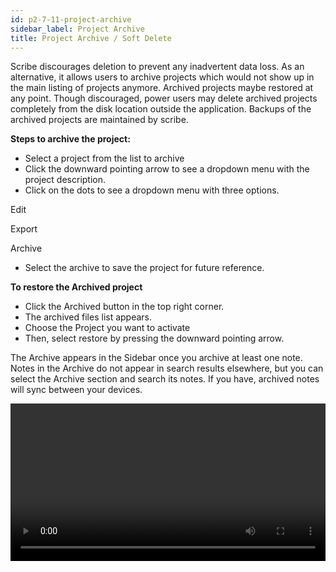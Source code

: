 ```yaml
---
id: p2-7-11-project-archive
sidebar_label: Project Archive
title: Project Archive / Soft Delete
---
```


Scribe discourages deletion to prevent any inadvertent data loss. As an alternative, it allows users to archive projects which would not show up in the main listing of projects anymore. Archived projects maybe restored at any point. Though discouraged, power users may delete archived projects completely from the disk location outside the application. Backups of the archived projects are maintained by scribe.

**Steps to archive the project:**

-   Select a project from the list to archive
-   Click the downward pointing arrow to see a dropdown menu with the project description. 
-   Click on the dots to see a dropdown menu with three options. 

<p> Edit </p>
<p> Export </p>
<p> Archive </p>

-   Select the archive to save the project for future reference.

**To restore the Archived project**

-   Click the Archived button in the top right corner.
-   The archived files list appears.
-   Choose the Project you want to activate
-   Then, select restore by pressing the downward pointing arrow.

The Archive appears in the Sidebar once you archive at least one note. Notes in the Archive do not appear in search results elsewhere, but you can select the Archive section and search its notes.
If you have, archived notes will sync between your devices.

<video controls src="/AutographaV2-1-0/softdelete.mov" width="100%" type="video/mov"/>
